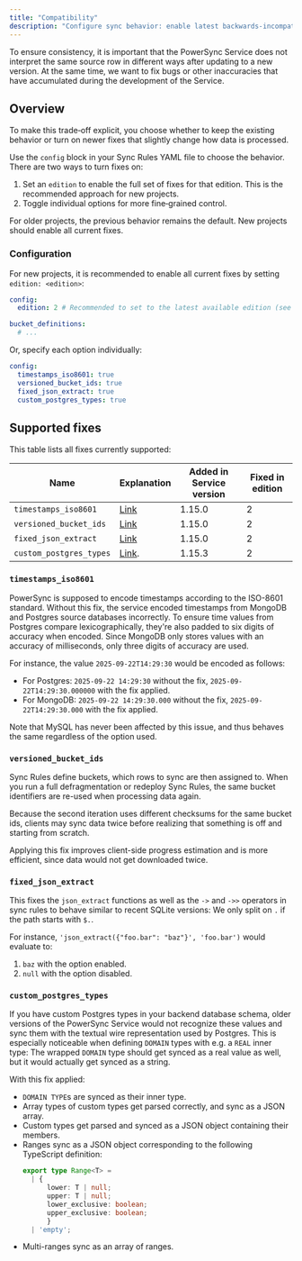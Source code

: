 ```yaml
---
title: "Compatibility"
description: "Configure sync behavior: enable latest backwards-incompatible fixes (recommended for new projects) or keep legacy behavior."
---
```


To ensure consistency, it is important that the PowerSync Service does not interpret the same source row in different ways after updating to a new version.
At the same time, we want to fix bugs or other inaccuracies that have accumulated during the development of the Service.

## Overview

To make this trade‑off explicit, you choose whether to keep the existing behavior or turn on newer fixes that slightly change how data is processed.

Use the `config` block in your Sync Rules YAML file to choose the behavior. There are two ways to turn fixes on:

1. Set an `edition` to enable the full set of fixes for that edition. This is the recommended approach for new projects.
2. Toggle individual options for more fine‑grained control.

For older projects, the previous behavior remains the default. New projects should enable all current fixes.

### Configuration

For new projects, it is recommended to enable all current fixes by setting `edition: <edition>`:

```yaml sync_rules.yaml
config:
  edition: 2 # Recommended to set to the latest available edition (see 'Supported fixes' table below)

bucket_definitions:
  # ...
```

Or, specify each option individually:

```yaml sync_rules.yaml
config:
  timestamps_iso8601: true
  versioned_bucket_ids: true
  fixed_json_extract: true
  custom_postgres_types: true
```

## Supported fixes

This table lists all fixes currently supported:

| Name                       | Explanation                        | Added in Service version     | Fixed in edition |
|----------------------------|------------------------------------|--------------|------------------|
| `timestamps_iso8601`       | [Link](#timestamps-iso8601)        | 1.15.0       | 2                |
| `versioned_bucket_ids`     | [Link](#versioned-bucket-ids)      | 1.15.0       | 2                |
| `fixed_json_extract`       | [Link](#fixed-json-extract)        | 1.15.0       | 2                |
| `custom_postgres_types`    | [Link](#custom-postgres-types).    | 1.15.3       | 2                |

### `timestamps_iso8601`

PowerSync is supposed to encode timestamps according to the ISO-8601 standard.
Without this fix, the service encoded timestamps from MongoDB and Postgres source databases incorrectly.
To ensure time values from Postgres compare lexicographically, they're also padded to six digits of accuracy when encoded.
Since MongoDB only stores values with an accuracy of milliseconds, only three digits of accuracy are used.

For instance, the value `2025-09-22T14:29:30` would be encoded as follows:

- For Postgres: `2025-09-22 14:29:30` without the fix, `2025-09-22T14:29:30.000000` with the fix applied.
- For MongoDB: `2025-09-22 14:29:30.000` without the fix, `2025-09-22T14:29:30.000` with the fix applied.

Note that MySQL has never been affected by this issue, and thus behaves the same regardless of the option used.

### `versioned_bucket_ids`

Sync Rules define buckets, which rows to sync are then assigned to. When you run a full defragmentation or
redeploy Sync Rules, the same bucket identifiers are re-used when processing data again.

Because the second iteration uses different checksums for the same bucket ids, clients may sync data
twice before realizing that something is off and starting from scratch.

Applying this fix improves client-side progress estimation and is more efficient, since data would not get
downloaded twice.

### `fixed_json_extract`

This fixes the `json_extract` functions as well as the `->` and `->>` operators in sync rules to behave similar
to recent SQLite versions: We only split on `.` if the path starts with `$.`.

For instance, `'json_extract({"foo.bar": "baz"}', 'foo.bar')` would evaluate to:

1. `baz` with the option enabled.
2. `null` with the option disabled.

### `custom_postgres_types`

If you have custom Postgres types in your backend database schema, older versions of the PowerSync Service
would not recognize these values and sync them with the textual wire representation used by Postgres.
This is especially noticeable when defining `DOMAIN` types with e.g. a `REAL` inner type: The wrapped
`DOMAIN` type should get synced as a real value as well, but it would actually get synced as a string.

With this fix applied:

- `DOMAIN TYPE`s are synced as their inner type.
- Array types of custom types get parsed correctly, and sync as a JSON array.
- Custom types get parsed and synced as a JSON object containing their members.
- Ranges sync as a JSON object corresponding to the following TypeScript definition:
  ```TypeScript
  export type Range<T> =
    | {
        lower: T | null;
        upper: T | null;
        lower_exclusive: boolean;
        upper_exclusive: boolean;
        }
    | 'empty';
  ```
- Multi-ranges sync as an array of ranges.
